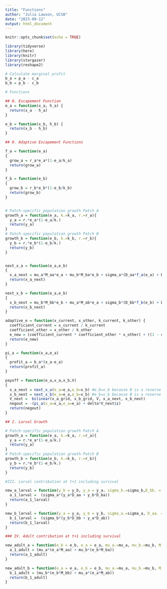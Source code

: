 ```yaml
---
title: "Functions"
author: "Julia Lawson, UCSB"
date: "2023-09-12"
output: html_document
---
```


```r
knitr::opts_chunk$set(echo = TRUE)

library(tidyverse)
library(here)
library(knitr)
library(stargazer)
library(reshape2)
```

```r

# Calculate marginal profit
b_a = p_a - c_a
b_b = p_b - c_b

# Functions

## 0. Escapement Function
e_a = function(x_a, h_a) {
  return(x_a - h_a)
}

e_b = function(x_b, h_b) {
  return(x_b - h_b)
}

## 0. Adaptive Escapement Functions

f_a = function(e_a)
{
  grow_a = r_a*e_a*(1-e_a/k_a)
  return(grow_a)
}

f_b = function(e_b)
{
  grow_b = r_b*e_b*(1-e_b/k_b)
  return(grow_b)
}


# Patch-specific population growth Patch A
growth_a = function(e_a, k.=k_a, r.=r_a){
  y_a = r.*e_a*(1-e_a/k.)
  return(y_a)
}
# Patch-specific population growth Patch B
growth_b = function(e_b, k.=k_b, r.=r_b){
  y_b = r.*e_b*(1-e_b/k.)
  return(y_b)
}


next_x_a = function(e_a,e_b)
{
  x_a_next = mu_a*M_aa*e_a + mu_b*M_ba*e_b + sigma_a*(D_aa*f_a(e_a) + D_ba*f_b(e_b))
  return(x_a_next)
}

next_x_b = function(e_a,e_b)
{
  x_b_next = mu_b*M_bb*e_b + mu_a*M_ab*e_a + sigma_b*(D_bb*f_b(e_b) + D_ab*f_a(e_a))
  return(x_b_next)
}

adaptive_e = function(x_current, x_other, k_current, k_other) {
  coefficient_current = x_current / k_current 
  coefficient_other = x_other / k_other 
  e_new = (coefficient_current * coefficient_other * x_other) + ((1 - coefficient_current) * k_current) # Escapement from focal patch influenced by how full both patches are (as indicated by coefficients), and the second part of the equation constrains the escapement to the focal patch carrying capacity (so a higher focal coefficient means less escapement because the patch is relatively full)
  return(e_new)
}

pi_a = function(x_a,e_a)
{
  profit_a = b_a*(x_a-e_a)
  return(profit_a)
}

payoff = function(e_a,x_a,x_b,V)
{
  x_a_next = next_x_a(e_a=e_a,e_b=x_b) #e_b=x_b because B is a reserve
  x_b_next = next_x_b(e_a=e_a,e_b=x_b) #e_b=x_b because B is a reserve
  V_next =  bilinear(x_a_grid, x_b_grid, V, x_a_next, x_b_next)
  negout = -(pi_a(x_a=x_a,e_a=e_a) + delta*V_next$z) 
  return(negout)
}

## I. Larval Growth

# Patch-specific population growth Patch A
growth_a = function(e_a, k.=k_a, r.=r_a){
  y_a = r.*e_a*(1-e_a/k.)
  return(y_a)
}
# Patch-specific population growth Patch B
growth_b = function(e_b, k.=k_b, r.=r_b){
  y_b = r.*e_b*(1-e_b/k.)
  return(y_b)
}

#III. Larval contribution at t+1 including survival

new_a_larval = function(y_b = y_b, y_a = y_a, sigma_b.=sigma_b,D_bb. = D_bb, D_ab. = D_ab){
  a_1_larval =  (sigma_a*(y_a*D_aa + y_b*D_ba))
  return(a_1_larval)
}

new_b_larval = function(y_a = y_a, y_b = y_b, sigma_a.=sigma_a, D_aa. = D_aa, D_ba. = D_ba){
  b_1_larval =  (sigma_b*(y_b*D_bb + y_a*D_ab))
  return(b_1_larval)
}

### IV. Adult contribution at t+1 including survival

new_adult_a = function(e_b = e_b, e_a = e_a, mu_a.=mu_a, mu_b.=mu_b, M_bb. = M_bb, M_ab. = M_ab){
  a_1_adult = (mu_a*(e_a*M_aa) + mu_b*(e_b*M_ba))
  return(a_1_adult)
}

new_adult_b = function(e_a = e_a, e_b = e_b, mu_a.=mu_a, mu_b.=mu_b, M_aa. = M_aa, M_ba. = M_ba){
  b_1_adult = (mu_b*(e_b*M_bb) + mu_a*(e_a*M_ab))
  return(b_1_adult)
}

```